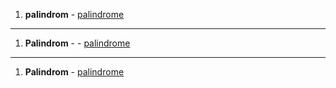 {{msg:-da-}}

{{msg:-noun-}}
#'''palindrom''' - [[palindrome]]
----
{{msg:-de-}}

{{msg:-noun-}}
#'''Palindrom''' {{msg:o}} - - [[palindrome]]
----
{{msg:-pl-}}

{{msg:-noun-}}
#'''Palindrom''' - [[palindrome]]